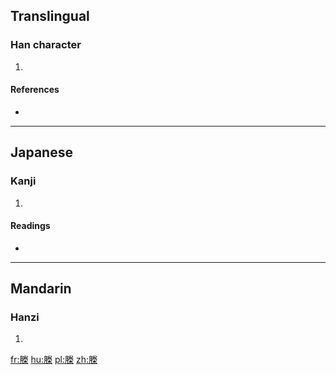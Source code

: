 ==Translingual==

===Han character===
{{Han char|rn=75|rad=木|as=10|sn=14|four=|canj=月火手木 (BFQD)}}

# {{defn|Han|sort=木10}}

====References====
* {{Han ref|kx=0545.070|dkj=15290|dj=0887.170|hdz=32102.170|uh=69BA|ud=27066}}

----

==Japanese==

===Kanji===
{{ja-kanji|grade=|rs=木10}}

# {{defn|lang=ja|sort=木10}}

====Readings====
* {{ja-readings|on=[[しょう]] (shō)|kun=[[はたのけいしをもつぐ]] (hatanokeishiwomotsugu)}}

----

==Mandarin==

===Hanzi===
{{cmn-hanzi|pin=[[shèng]] ([[sheng4]])|wg=sheng<sup>4</sup>}}

# {{defn|lang=cmn|sort=木10}}

[[fr:榺]]
[[hu:榺]]
[[pl:榺]]
[[zh:榺]]
